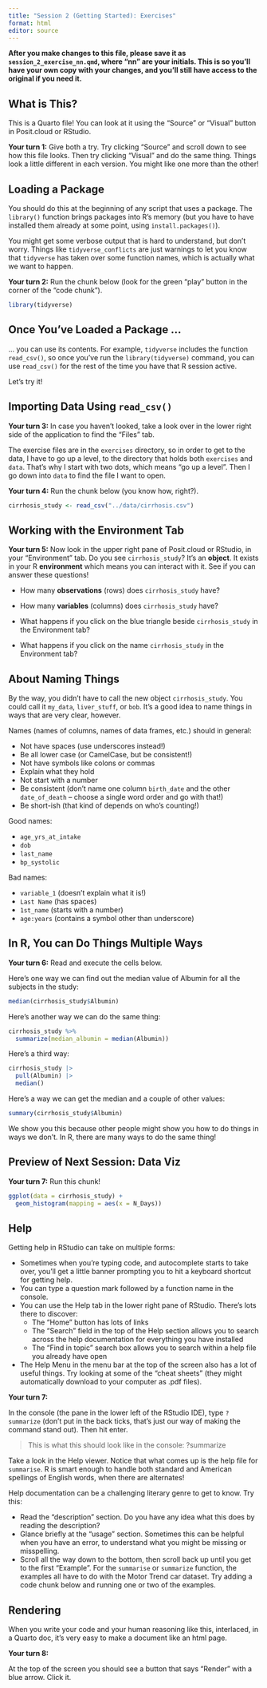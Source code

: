 ```yaml
---
title: "Session 2 (Getting Started): Exercises"
format: html
editor: source
---
```


**After you make changes to this file, please save it as `session_2_exercise_nn.qmd`, where "nn" are your initials. This is so you'll have your own copy with your changes, and you'll still have access to the original if you need it.**

## What is This?

This is a Quarto file! You can look at it using the "Source" or "Visual" button in Posit.cloud or RStudio.

**Your turn 1:** Give both a try. Try clicking "Source" and scroll down to see how this file looks. Then try clicking "Visual" and do the same thing. Things look a little different in each version. You might like one more than the other!

## Loading a Package

You should do this at the beginning of any script that uses a package. The `library()` function brings packages into R's memory (but you have to have installed them already at some point, using `install.packages()`).

You might get some verbose output that is hard to understand, but don't worry. Things like `tidyverse_conflicts` are just warnings to let you know that `tidyverse` has taken over some function names, which is actually what we want to happen.

**Your turn 2:** Run the chunk below (look for the green "play" button in the corner of the "code chunk").

```r
library(tidyverse)
```

## Once You've Loaded a Package ...

... you can use its contents. For example, `tidyverse` includes the function `read_csv()`, so once you've run the `library(tidyverse)` command, you can use `read_csv()` for the rest of the time you have that R session active.

Let's try it!

## Importing Data Using `read_csv()`

**Your turn 3:** In case you haven't looked, take a look over in the lower right side of the application to find the "Files" tab.

The exercise files are in the `exercises` directory, so in order to get to the data, I have to go up a level, to the directory that holds both `exercises` and `data`. That's why I start with two dots, which means "go up a level". Then I go down into `data` to find the file I want to open.

**Your turn 4:** Run the chunk below (you know how, right?).

```r
cirrhosis_study <- read_csv("../data/cirrhosis.csv")
```

## Working with the Environment Tab

**Your turn 5:** Now look in the upper right pane of Posit.cloud or RStudio, in your "Environment" tab. Do you see `cirrhosis_study`? It's an **object**. It exists in your R **environment** which means you can interact with it. See if you can answer these questions!

-   How many **observations** (rows) does `cirrhosis_study` have?

-   How many **variables** (columns) does `cirrhosis_study` have?

-   What happens if you click on the blue triangle beside `cirrhosis_study` in the Environment tab?

-   What happens if you click on the name `cirrhosis_study` in the Environment tab?

## About Naming Things

By the way, you didn't have to call the new object `cirrhosis_study`. You could call it `my_data`, `liver_stuff`, or `bob`. It's a good idea to name things in ways that are very clear, however.

Names (names of columns, names of data frames, etc.) should in general:

-   Not have spaces (use underscores instead!)
-   Be all lower case (or CamelCase, but be consistent!)
-   Not have symbols like colons or commas
-   Explain what they hold
-   Not start with a number
-   Be consistent (don't name one column `birth_date` and the other `date_of_death` -- choose a single word order and go with that!)
-   Be short-ish (that kind of depends on who's counting!)

Good names:

-   `age_yrs_at_intake`
-   `dob`
-   `last_name`
-   `bp_systolic`

Bad names:

-   `variable_1` (doesn't explain what it is!)
-   `Last Name` (has spaces)
-   `1st_name` (starts with a number)
-   `age:years` (contains a symbol other than underscore)

## In R, You can Do Things Multiple Ways

**Your turn 6:** Read and execute the cells below.

Here's one way we can find out the median value of Albumin for all the subjects in the study:

```r
median(cirrhosis_study$Albumin)
```

Here's another way we can do the same thing:

```r
cirrhosis_study %>%
  summarize(median_albumin = median(Albumin))
```

Here's a third way:

```r
cirrhosis_study |>
  pull(Albumin) |>
  median()
```

Here's a way we can get the median and a couple of other values:

```r
summary(cirrhosis_study$Albumin)
```

We show you this because other people might show you how to do things in ways we don't. In R, there are many ways to do the same thing!

## Preview of Next Session: Data Viz

**Your turn 7:** Run this chunk!

```r
ggplot(data = cirrhosis_study) +
  geom_histogram(mapping = aes(x = N_Days))
```

## Help 

Getting help in RStudio can take on multiple forms:

* Sometimes when you're typing code, and autocomplete starts to take over, you'll get a little banner prompting you to hit a keyboard shortcut for getting help.
* You can type a question mark followed by a function name in the console.
* You can use the Help tab in the lower right pane of RStudio.  There's lots there to discover:
  - The "Home" button has lots of links
  - The "Search" field in the top of the Help section allows you to search across the help documentation for everything you have installed
  - The "Find in topic" search box allows you to search within a help file you already have open
* The Help Menu in the menu bar at the top of the screen also has a lot of useful things. Try looking at some of the "cheat sheets" (they might automatically download to your computer as .pdf files).

**Your turn 7:**

In the console (the pane in the lower left of the RStudio IDE), type `?summarize` (don't put in the back ticks, that's just our way of making the command stand out).  Then hit enter.

> This is what this should look like in the console:  ?summarize

Take a look in the Help viewer.  Notice that what comes up is the help file for `summarise`.  R is smart enough to handle both standard and American spellings of English words, when there are alternates!

Help documentation can be a challenging literary genre to get to know.  Try this:

* Read the "description" section.  Do you have any idea what this does by reading the description?
* Glance briefly at the "usage" section.  Sometimes this can be helpful when you have an error, to understand what you might be missing or misspelling.
* Scroll all the way down to the bottom, then scroll back up until you get to the first "Example".  For the `summarise` or `summarize` function, the examples all have to do with the Motor Trend car dataset.  Try adding a code chunk below and running one or two of the examples.

## Rendering

When you write your code and your human reasoning like this, interlaced, in a Quarto doc, it's very easy to make a document like an html page.

**Your turn 8:**

At the top of the screen you should see a button that says "Render" with a blue arrow. Click it.

